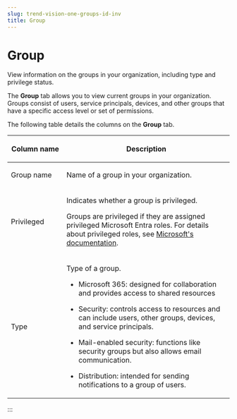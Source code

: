 ```yaml
---
slug: trend-vision-one-groups-id-inv
title: Group
---
```

# Group

View information on the groups in your organization, including type and privilege status.

The **Group** tab allows you to view current groups in your organization. Groups consist of users, service principals, devices, and other groups that have a specific access level or set of permissions.

The following table details the columns on the **Group** tab.

<table>
<colgroup>
<col style="width: 25%" />
<col style="width: 75%" />
</colgroup>
<thead>
<tr>
<th><p>Column name</p></th>
<th><p>Description</p></th>
</tr>
</thead>
<tbody>
<tr>
<td><p>Group name</p></td>
<td><p>Name of a group in your organization.</p></td>
</tr>
<tr>
<td><p>Privileged</p></td>
<td><p>Indicates whether a group is privileged.</p>
<p>Groups are privileged if they are assigned privileged Microsoft Entra roles. For details about privileged roles, see <a href="https://learn.microsoft.com/en-us/entra/identity/role-based-access-control/permissions-reference">Microsoft's documentation</a>.</p></td>
</tr>
<tr>
<td><p>Type</p></td>
<td><p>Type of a group.</p>
<ul>
<li><p>Microsoft 365: designed for collaboration and provides access to shared resources</p></li>
<li><p>Security: controls access to resources and can include users, other groups, devices, and service principals.</p></li>
<li><p>Mail-enabled security: functions like security groups but also allows email communication.</p></li>
<li><p>Distribution: intended for sending notifications to a group of users.</p></li>
</ul></td>
</tr>
</tbody>
</table>
:::

